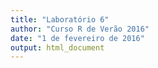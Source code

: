 ```yaml
---
title: "Laboratório 6"
author: "Curso R de Verão 2016"
date: "1 de fevereiro de 2016"
output: html_document
---
```


```r

```

